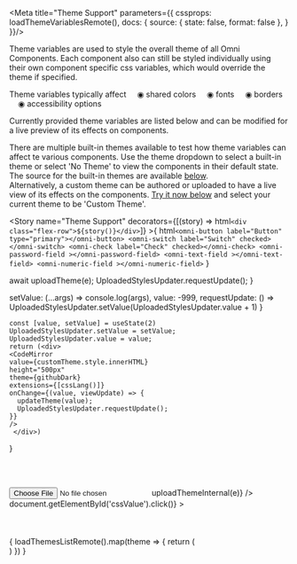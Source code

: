 

<Meta title="Theme Support" parameters={{ 
  cssprops: loadThemeVariablesRemote(),
  docs: {
		source: {
			state: false,
			format: false
		},
  }
}}/>


<style>{`

  .title {
    --omni-label-title-font-size: 34pt;
  }

  .live-section {
    background-color: var(--omni-theme-filled-background-color, white);
    padding: 20px;
  }

  .css-1p8ieni {
    font-family: inherit;
    font-size: inherit;
    color: inherit;
  }

  .flex-row {
    display: inline-flex;
    flex-direction: row;
    flex-wrap: wrap;
    align-items: center;
    justify-content: center;
    margin: 6px;
  }

  .flex-row > * {
    margin: 6px;
  }

  .hidden {
    display: none;
  }

  .flow-text {    
    display: flow-root;
  }

  .css-19nbuh3 {    
	font-family: inherit;
    margin: inherit;
    -webkit-font-smoothing: inherit;
    -moz-osx-font-smoothing: inherit;
    -webkit-tap-highlight-color: inherit;
    -webkit-overflow-scrolling: inherit;
    font-size: inherit;
    line-height: inherit;
    color: inherit;
    -webkit-text-decoration: inherit;
    text-decoration: underline;
}

  
`}</style>

<div class="live-section">

<omni-label class="title" label="Theme Support" type="title"></omni-label>

<omni-label label="All Omni Components support our theme CSS variables" type="subtitle"></omni-label>

<omni-label type="default">

Theme variables are used to style the overall theme of all Omni Components. 
Each component also can still be styled individually using their own component specific css variables, which would override the theme if specified.

Theme variables typically affect 
&nbsp;&nbsp;&nbsp;&nbsp;◉ shared colors
&nbsp;&nbsp;&nbsp;&nbsp;◉ fonts
&nbsp;&nbsp;&nbsp;&nbsp;◉ borders
&nbsp;&nbsp;&nbsp;&nbsp;◉ accessibility options


Currently provided theme variables are listed below and can be modified for a live preview of its effects on components.

</omni-label>

<omni-label class="flow-text" type="default">There are multiple built-in themes available to test how theme variables can affect te various components. Use the theme dropdown to select a built-in theme or select 'No Theme' to view the components in their default state. The source for the built-in themes are available <a target="_self" href="#examples" >below</a>.</omni-label>
  <br/>
<omni-label class="flow-text" type="default">Alternatively, a custom theme can be authored or uploaded to have a live view of its effects on the components. <a target="_self" href="#custom-theme" >Try it now below</a> and select your current theme to be 'Custom Theme'.</omni-label>

</div>

<!-- This is to enable changing if themes as it only applies when stories are available -->

<Story name="Theme Support" 
      decorators={[(story) => html`<div class="flex-row">${story()}</div>`]} >{
  html`
          <omni-button label="Button" type="primary"></omni-button>
          <omni-switch label="Switch" checked></omni-switch>
          <omni-check label="Check" checked></omni-check>
          <omni-password-field ></omni-password-field>
          <omni-text-field ></omni-text-field>
          <omni-numeric-field ></omni-numeric-field>
      `
}</Story>



<CssPropsBlock />

  await uploadTheme(e);
  UploadedStylesUpdater.requestUpdate();
}

  setValue: (...args) => console.log(args),
  value: -999,
  requestUpdate: () => UploadedStylesUpdater.setValue(UploadedStylesUpdater.value + 1)
}

    const [value, setValue] = useState(2)
    UploadedStylesUpdater.setValue = setValue;
    UploadedStylesUpdater.value = value;
    return (<div>
    <CodeMirror
    value={customTheme.style.innerHTML}
    height="500px"
    theme={githubDark}
    extensions={[cssLang()]}
    onChange={(value, viewUpdate) => {
      updateTheme(value);
      UploadedStylesUpdater.requestUpdate();
    }}
    />
     </div>)
}

<omni-label id="examples" label="Example Themes Source" type="title"></omni-label>
<br/>

<div>
  <omni-label id="custom-theme" label="Custom Theme" type="subtitle"></omni-label>
  <br/>
  <input className="hidden" id="cssValue" type="file" accept=".css" onInput={(e) => uploadThemeInternal(e)} />
  <omni-button label="Upload Theme" type="secondary" onClick={(e) => document.getElementById('cssValue').click()} ></omni-button>
<div>
  <br/>
  <br/>
  <UploadedStyles />
</div>
</div>

<br/>

<div>{
  loadThemesListRemote().map(theme => {
    return (
            <div>
            <omni-label label={theme} type="subtitle"></omni-label>
            <Source
                language="css"
                code={loadFileRemote(`themes/${theme}`)}
                format={false}
                dark
            />
            </div>)
  })
  }</div>
  